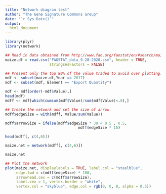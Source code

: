 ```yaml
---
title: "Network diagram test"
author: "The Gene Signature Commons Group"
date: "`r Sys.Date()`"
output:
  html_document
---
```


```r
library(plyr)
library(network)
```


```r
## Read in data obtained from http://www.fao.org/faostat/en/#search/maize
maize.df = read.csv("FAOSTAT_data_9-28-2020.csv", header = TRUE,
                    stringsAsFactors = FALSE)
```

```r
## Present only the top 80% of the value traded to avoid over plotting.
mdf <- subset(maize.df,Year == 2017)
mdf <- subset(mdf, Element == "Export Quantity")

mdf <- mdf[order(-mdf$Value),]
head(mdf)
mdff <- mdf[which(cumsum(mdf$Value)/sum(mdf$Value)<.8),]
```

```r
## Create the network and set the size of arrow
mdff$edgeSize = with(mdff, Value/sum(Value))

mdff$arrowSize = ifelse(mdff$edgeSize * 30 < 0.5 , 0.5,
                                 mdff$edgeSize * 15)

head(mdff[, c(4,6)])

maize.net = network(mdff[, c(4,6)])

maize.net
```

```r
## Plot the network
plot(maize.net, displaylabels = TRUE, label.col = "steelblue",
     edge.lwd = c(mdff$edgeSize) * 100,
     arrowhead.cex = c(mdff$arrowSize),
     label.cex = 1, vertex.border = "white",
     vertex.col = "skyblue", edge.col = rgb(0, 0, 0, alpha = 0.5))
```
